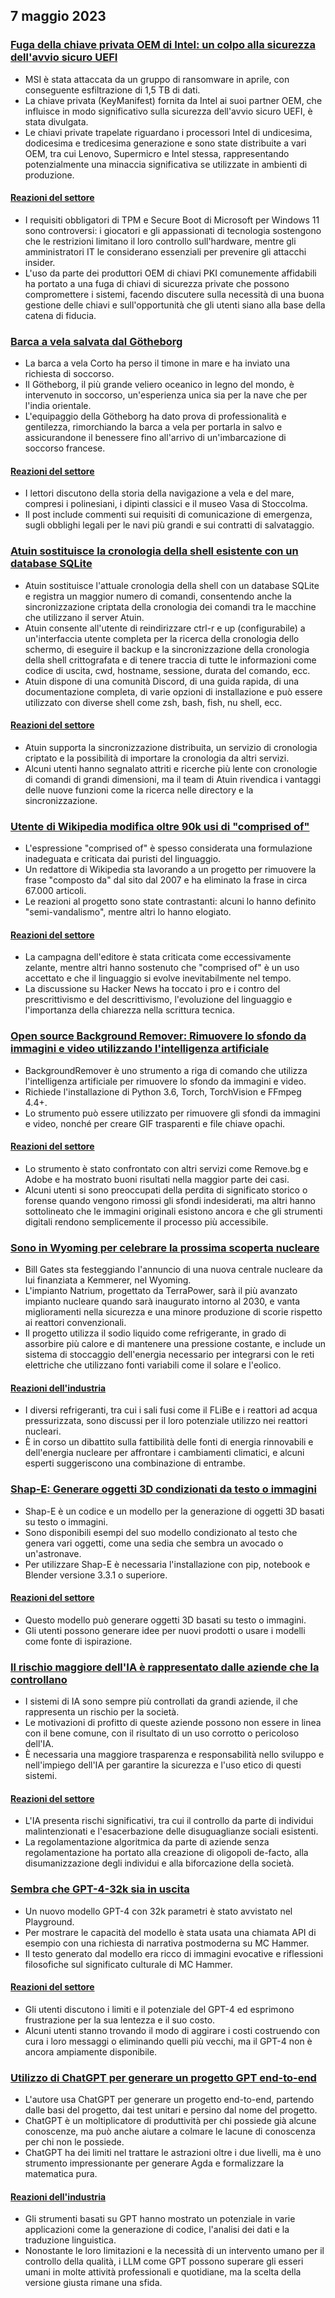 

<CallToAction />

<Steps>

## 7 maggio 2023

### [Fuga della chiave privata OEM di Intel: un colpo alla sicurezza dell'avvio sicuro UEFI](https://securityonline.info/intel-oem-private-key-leak-a-blow-to-uefi-secure-boot-security/)

- MSI è stata attaccata da un gruppo di ransomware in aprile, con conseguente esfiltrazione di 1,5 TB di dati.
- La chiave privata (KeyManifest) fornita da Intel ai suoi partner OEM, che influisce in modo significativo sulla sicurezza dell'avvio sicuro UEFI, è stata divulgata.
- Le chiavi private trapelate riguardano i processori Intel di undicesima, dodicesima e tredicesima generazione e sono state distribuite a vari OEM, tra cui Lenovo, Supermicro e Intel stessa, rappresentando potenzialmente una minaccia significativa se utilizzate in ambienti di produzione.

#### [Reazioni del settore](http://news.ycombinator.com/item?id=35843566)

- I requisiti obbligatori di TPM e Secure Boot di Microsoft per Windows 11 sono controversi: i giocatori e gli appassionati di tecnologia sostengono che le restrizioni limitano il loro controllo sull'hardware, mentre gli amministratori IT le considerano essenziali per prevenire gli attacchi insider.
- L'uso da parte dei produttori OEM di chiavi PKI comunemente affidabili ha portato a una fuga di chiavi di sicurezza private che possono compromettere i sistemi, facendo discutere sulla necessità di una buona gestione delle chiavi e sull'opportunità che gli utenti siano alla base della catena di fiducia.

### [Barca a vela salvata dal Götheborg](https://www.gotheborg.se/news/rescue-of-sailing-boat/)

- La barca a vela Corto ha perso il timone in mare e ha inviato una richiesta di soccorso.
- Il Götheborg, il più grande veliero oceanico in legno del mondo, è intervenuto in soccorso, un'esperienza unica sia per la nave che per l'india orientale.
- L'equipaggio della Götheborg ha dato prova di professionalità e gentilezza, rimorchiando la barca a vela per portarla in salvo e assicurandone il benessere fino all'arrivo di un'imbarcazione di soccorso francese.

#### [Reazioni del settore](http://news.ycombinator.com/item?id=35838751)

- I lettori discutono della storia della navigazione a vela e del mare, compresi i polinesiani, i dipinti classici e il museo Vasa di Stoccolma.
- Il post include commenti sui requisiti di comunicazione di emergenza, sugli obblighi legali per le navi più grandi e sui contratti di salvataggio.

### [Atuin sostituisce la cronologia della shell esistente con un database SQLite](https://github.com/ellie/atuin)

- Atuin sostituisce l'attuale cronologia della shell con un database SQLite e registra un maggior numero di comandi, consentendo anche la sincronizzazione criptata della cronologia dei comandi tra le macchine che utilizzano il server Atuin.
- Atuin consente all'utente di reindirizzare ctrl-r e up (configurabile) a un'interfaccia utente completa per la ricerca della cronologia dello schermo, di eseguire il backup e la sincronizzazione della cronologia della shell crittografata e di tenere traccia di tutte le informazioni come codice di uscita, cwd, hostname, sessione, durata del comando, ecc.
- Atuin dispone di una comunità Discord, di una guida rapida, di una documentazione completa, di varie opzioni di installazione e può essere utilizzato con diverse shell come zsh, bash, fish, nu shell, ecc.

#### [Reazioni del settore](http://news.ycombinator.com/item?id=35839470)

- Atuin supporta la sincronizzazione distribuita, un servizio di cronologia criptato e la possibilità di importare la cronologia da altri servizi.
- Alcuni utenti hanno segnalato attriti e ricerche più lente con cronologie di comandi di grandi dimensioni, ma il team di Atuin rivendica i vantaggi delle nuove funzioni come la ricerca nelle directory e la sincronizzazione.

### [Utente di Wikipedia modifica oltre 90k usi di "comprised of"](https://en.wikipedia.org/wiki/User:Giraffedata/comprised_of)

- L'espressione "comprised of" è spesso considerata una formulazione inadeguata e criticata dai puristi del linguaggio.
- Un redattore di Wikipedia sta lavorando a un progetto per rimuovere la frase "composto da" dal sito dal 2007 e ha eliminato la frase in circa 67.000 articoli.
- Le reazioni al progetto sono state contrastanti: alcuni lo hanno definito "semi-vandalismo", mentre altri lo hanno elogiato.

#### [Reazioni del settore](http://news.ycombinator.com/item?id=35838180)

- La campagna dell'editore è stata criticata come eccessivamente zelante, mentre altri hanno sostenuto che "comprised of" è un uso accettato e che il linguaggio si evolve inevitabilmente nel tempo.
- La discussione su Hacker News ha toccato i pro e i contro del prescrittivismo e del descrittivismo, l'evoluzione del linguaggio e l'importanza della chiarezza nella scrittura tecnica.

### [Open source Background Remover: Rimuovere lo sfondo da immagini e video utilizzando l'intelligenza artificiale](https://github.com/nadermx/backgroundremover)

- BackgroundRemover è uno strumento a riga di comando che utilizza l'intelligenza artificiale per rimuovere lo sfondo da immagini e video.
- Richiede l'installazione di Python 3.6, Torch, TorchVision e FFmpeg 4.4+.
- Lo strumento può essere utilizzato per rimuovere gli sfondi da immagini e video, nonché per creare GIF trasparenti e file chiave opachi.

#### [Reazioni del settore](http://news.ycombinator.com/item?id=35838504)

- Lo strumento è stato confrontato con altri servizi come Remove.bg e Adobe e ha mostrato buoni risultati nella maggior parte dei casi.
- Alcuni utenti si sono preoccupati della perdita di significato storico o forense quando vengono rimossi gli sfondi indesiderati, ma altri hanno sottolineato che le immagini originali esistono ancora e che gli strumenti digitali rendono semplicemente il processo più accessibile.

### [Sono in Wyoming per celebrare la prossima scoperta nucleare](https://www.gatesnotes.com/Wyoming-TerraPower)

- Bill Gates sta festeggiando l'annuncio di una nuova centrale nucleare da lui finanziata a Kemmerer, nel Wyoming.
- L'impianto Natrium, progettato da TerraPower, sarà il più avanzato impianto nucleare quando sarà inaugurato intorno al 2030, e vanta miglioramenti nella sicurezza e una minore produzione di scorie rispetto ai reattori convenzionali.
- Il progetto utilizza il sodio liquido come refrigerante, in grado di assorbire più calore e di mantenere una pressione costante, e include un sistema di stoccaggio dell'energia necessario per integrarsi con le reti elettriche che utilizzano fonti variabili come il solare e l'eolico.

#### [Reazioni dell'industria](http://news.ycombinator.com/item?id=35838407)

- I diversi refrigeranti, tra cui i sali fusi come il FLiBe e i reattori ad acqua pressurizzata, sono discussi per il loro potenziale utilizzo nei reattori nucleari.
- È in corso un dibattito sulla fattibilità delle fonti di energia rinnovabili e dell'energia nucleare per affrontare i cambiamenti climatici, e alcuni esperti suggeriscono una combinazione di entrambe.

### [Shap-E: Generare oggetti 3D condizionati da testo o immagini](https://github.com/openai/shap-e)

- Shap-E è un codice e un modello per la generazione di oggetti 3D basati su testo o immagini.
- Sono disponibili esempi del suo modello condizionato al testo che genera vari oggetti, come una sedia che sembra un avocado o un'astronave.
- Per utilizzare Shap-E è necessaria l'installazione con pip, notebook e Blender versione 3.3.1 o superiore.

#### [Reazioni del settore](http://news.ycombinator.com/item?id=35836976)

- Questo modello può generare oggetti 3D basati su testo o immagini.
- Gli utenti possono generare idee per nuovi prodotti o usare i modelli come fonte di ispirazione.

### [Il rischio maggiore dell'IA è rappresentato dalle aziende che la controllano](https://www.fastcompany.com/90892235/researcher-meredith-whittaker-says-ais-biggest-risk-isnt-consciousness-its-the-corporations-that-control-them)

- I sistemi di IA sono sempre più controllati da grandi aziende, il che rappresenta un rischio per la società.
- Le motivazioni di profitto di queste aziende possono non essere in linea con il bene comune, con il risultato di un uso corrotto o pericoloso dell'IA.
- È necessaria una maggiore trasparenza e responsabilità nello sviluppo e nell'impiego dell'IA per garantire la sicurezza e l'uso etico di questi sistemi.

#### [Reazioni del settore](http://news.ycombinator.com/item?id=35841542)

- L'IA presenta rischi significativi, tra cui il controllo da parte di individui malintenzionati e l'esacerbazione delle disuguaglianze sociali esistenti.
- La regolamentazione algoritmica da parte di aziende senza regolamentazione ha portato alla creazione di oligopoli de-facto, alla disumanizzazione degli individui e alla biforcazione della società.

### [Sembra che GPT-4-32k sia in uscita](https://community.openai.com/t/it-looks-like-gpt-4-32k-is-rolling-out/194615)

- Un nuovo modello GPT-4 con 32k parametri è stato avvistato nel Playground.
- Per mostrare le capacità del modello è stata usata una chiamata API di esempio con una richiesta di narrativa postmoderna su MC Hammer.
- Il testo generato dal modello era ricco di immagini evocative e riflessioni filosofiche sul significato culturale di MC Hammer.

#### [Reazioni del settore](http://news.ycombinator.com/item?id=35841460)

- Gli utenti discutono i limiti e il potenziale del GPT-4 ed esprimono frustrazione per la sua lentezza e il suo costo.
- Alcuni utenti stanno trovando il modo di aggirare i costi costruendo con cura i loro messaggi o eliminando quelli più vecchi, ma il GPT-4 non è ancora ampiamente disponibile.

### [Utilizzo di ChatGPT per generare un progetto GPT end-to-end](https://github.com/ixaxaar/VardaGPT/blob/master/STORY.md)

- L'autore usa ChatGPT per generare un progetto end-to-end, partendo dalle basi del progetto, dai test unitari e persino dal nome del progetto.
- ChatGPT è un moltiplicatore di produttività per chi possiede già alcune conoscenze, ma può anche aiutare a colmare le lacune di conoscenza per chi non le possiede.
- ChatGPT ha dei limiti nel trattare le astrazioni oltre i due livelli, ma è uno strumento impressionante per generare Agda e formalizzare la matematica pura.

#### [Reazioni dell'industria](http://news.ycombinator.com/item?id=35839536)

- Gli strumenti basati su GPT hanno mostrato un potenziale in varie applicazioni come la generazione di codice, l'analisi dei dati e la traduzione linguistica.
- Nonostante le loro limitazioni e la necessità di un intervento umano per il controllo della qualità, i LLM come GPT possono superare gli esseri umani in molte attività professionali e quotidiane, ma la scelta della versione giusta rimane una sfida.

</Steps>
